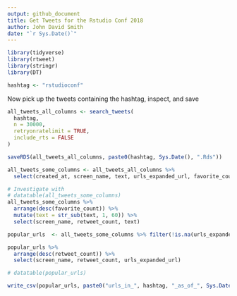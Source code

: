 ```yaml
---
output: github_document
title: Get Tweets for the Rstudio Conf 2018
author: John David Smith
date: "`r Sys.Date()`"
---
```


```r
library(tidyverse)
library(rtweet)
library(stringr)
library(DT)

hashtag <- "rstudioconf"
```
Now pick up the tweets containing the hashtag, inspect, and save

```r
all_tweets_all_columns <- search_tweets(
  hashtag,
  n = 30000, 
  retryonratelimit = TRUE, 
  include_rts = FALSE
)

saveRDS(all_tweets_all_columns, paste0(hashtag, Sys.Date(), ".Rds"))

all_tweets_some_columns <- all_tweets_all_columns %>%
  select(created_at, screen_name, text, urls_expanded_url, favorite_count, retweet_count) 

# Investigate with
# datatable(all_tweets_some_columns)
all_tweets_some_columns %>% 
  arrange(desc(favorite_count)) %>% 
  mutate(text = str_sub(text, 1, 60)) %>% 
  select(screen_name, retweet_count, text) 

popular_urls  <- all_tweets_some_columns %>% filter(!is.na(urls_expanded_url), retweet_count > 10) %>% unnest()

popular_urls %>% 
  arrange(desc(retweet_count)) %>% 
  select(screen_name, retweet_count, urls_expanded_url) 

# datatable(popular_urls)

write_csv(popular_urls, paste0("urls_in_", hashtag, "_as_of_", Sys.Date(), ".csv"))
```
